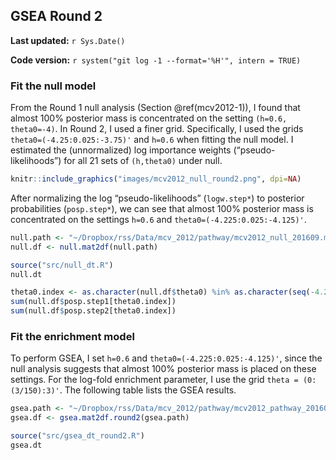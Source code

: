 ## GSEA Round 2 {#mcv2012-2}

**Last updated:** `r Sys.Date()`

**Code version:** `r system("git log -1 --format='%H'", intern = TRUE)`

### Fit the null model

From the Round 1 null analysis (Section \@ref(mcv2012-1)), I found that almost 100% posterior mass is concentrated on the setting `(h=0.6, theta0=-4)`. In Round 2, I used a finer grid. Specifically, I used the grids `theta0=(-4.25:0.025:-3.75)'` and `h=0.6` when fitting the null model. I estimated the (unnormalized) log importance weights ("pseudo-likelihoods") for all 21 sets of `(h,theta0)` under null.

```r
knitr::include_graphics("images/mcv2012_null_round2.png", dpi=NA)
```

After normalizing the log "pseudo-likelihoods" (`logw.step*`) to posterior probabilities (`posp.step*`), we can see that almost 100% posterior mass is concentrated on the settings `h=0.6` and `theta0=(-4.225:0.025:-4.125)'`.
```r
null.path <- "~/Dropbox/rss/Data/mcv_2012/pathway/mcv2012_null_201609.mat"
null.df <- null.mat2df(null.path)
```

```r
source("src/null_dt.R")
null.dt
```


```r
theta0.index <- as.character(null.df$theta0) %in% as.character(seq(-4.225,-4.125,by=0.025)) 
sum(null.df$posp.step1[theta0.index]) 
sum(null.df$posp.step2[theta0.index]) 
```

### Fit the enrichment model

To perform GSEA, I set `h=0.6` and `theta0=(-4.225:0.025:-4.125)'`, since the null analysis suggests that almost 100% posterior mass is placed on these settings. For the log-fold enrichment parameter, I use the grid `theta = (0:(3/150):3)'`. The following table lists the GSEA results. 
```r
gsea.path <- "~/Dropbox/rss/Data/mcv_2012/pathway/mcv2012_pathway_201609.mat"
gsea.df <- gsea.mat2df.round2(gsea.path) 
```

```r
source("src/gsea_dt_round2.R")
gsea.dt
```